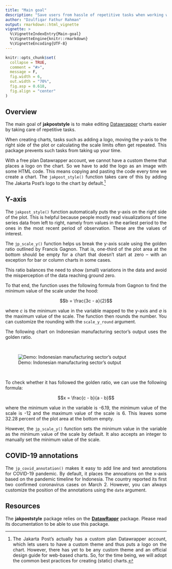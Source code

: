 ```yaml
---
title: "Main goal"
description: "Save users from hassle of repetitive tasks when working with Datawrapper charts"
author: "Dzulfiqar Fathur Rahman"
output: rmarkdown::html_vignette
vignette: >
  %\VignetteIndexEntry{Main-goal}
  %\VignetteEngine{knitr::rmarkdown}
  %\VignetteEncoding{UTF-8}
---
```


```r
knitr::opts_chunk$set(
  collapse = TRUE,
  comment = "#>",
  message = F,
  fig.width = 6, 
  out.width = "70%",
  fig.asp = 0.618,
  fig.align = "center"
)
```

<style>
body {
text-align: justify
}
</style>

## Overview

The main goal of **jakpoststyle** is to make editing [Datawrapper](https://www.datawrapper.de/) charts easier by taking care of repetitive tasks.

When creating charts, tasks such as adding a logo, moving the y-axis to the right side of the plot or calculating the scale limits often get repeated. This package prevents such tasks from taking up your time.

With a free plan Datawrapper account, we cannot have a custom theme that places a logo on the chart. So we have to add the logo as an image with some HTML code. This means copying and pasting the code every time we create a chart. The `jakpost_style()` function takes care of this by adding The Jakarta Post's logo to the chart by default.[^1]

[^1]: The Jakarta Post's actually has a custom plan Datawrapper account, which lets users to have a custom theme and thus puts a logo on the chart. However, there has yet to be any custom theme and an official design guide for web-based charts. So, for the time being, we will adopt the common best practices for creating (static) charts.

## Y-axis

The `jakpost_style()` function automatically puts the y-axis on the right side of the plot. This is helpful because people mostly read visualizations of time series data from left to right, namely from values in the earliest period to the ones in the most recent period of observation. These are the values of interest.

The `jp_scale_y()` function helps us break the y-axis scale using the golden ratio outlined by Francis Gagnon. That is, one-third of the plot area at the bottom should be empty for a chart that doesn't start at zero -- with an exception for bar or column charts in some cases. 

This ratio balances the need to show (small) variations in the data and avoid the misperception of the data reaching ground zero. 

To that end, the function uses the following formula from Gagnon to find the minimum value of the scale under the hood:

$$b = \frac{3c - a}{2}$$

where *c* is the minimum value in the variable mapped to the y-axis and *a* is the maximum value of the scale. The function then rounds the number. You can customize the rounding with the `scale_y_round` argument.

The following chart on Indonesian manufacturing sector's output uses the golden ratio.

<br>
<p align="center">
![Demo: Indonesian manufacturing sector's output](figures/idn_manufacturing_plot.png)
</p>
<br>

To check whether it has followed the golden ratio, we can use the following formula:

$$x = \frac{c - b}{a - b}$$

where the minimum value in the variable is -6.19, the minimum value of the scale is -12 and the maximum value of the scale is 6. This leaves some 32.28 percent of the plot area at the bottom empty.

However, the `jp_scale_y()` function sets the minimum value in the variable as the minimum value of the scale by default. It also accepts an integer to manually set the minimum value of the scale.

## COVID-19 annotations

The `jp_covid_annotation()` makes it easy to add line and text annotations for COVID-19 pandemic. By default, it places the annoations on the x-axis based on the pandemic timeline for Indonesia. The country reported its first two confirmed coronavirus cases on March 2. However,  you can always customize the position of the annotations using the `date` argument.

## Resources

The __jakpoststyle__ package relies on the [__DatawRappr__](https://munichrocker.github.io/DatawRappr/) package. Please read its documentation to be able to use this package.
